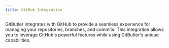 ```yaml
---
title: GitHub Integration
---
```



GitButler integrates with GitHub to provide a seamless experience for managing your repositories, branches, and commits. This integration allows you to leverage GitHub's powerful features while using GitButler's unique capabilities.

